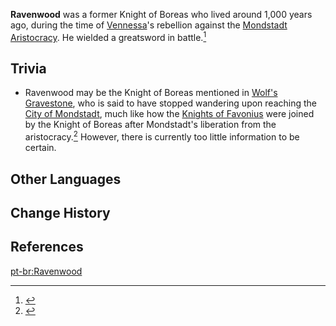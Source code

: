 {{Character Infobox
|type             = Mentioned
|type2            = Deceased Characters
|region           = Mondstadt
|affiliation      = Knights of Favonius
|title            = Knight of Boreas
}}
'''Ravenwood''' was a former Knight of Boreas who lived around 1,000 years ago, during the time of [[Vennessa]]'s rebellion against the [[Mondstadt Aristocracy]]. He wielded a greatsword in battle.<ref>{{Ref/Weapon|Ferrous Shadow}}</ref>

==Trivia==
* Ravenwood may be the Knight of Boreas mentioned in [[Wolf's Gravestone]], who is said to have stopped wandering upon reaching the [[City of Mondstadt]], much like how the [[Knights of Favonius]] were joined by the Knight of Boreas after Mondstadt's liberation from the aristocracy.<ref>{{Ref/Book|Breeze Amidst the Forest|2}}</ref> However, there is currently too little information to be certain.

==Other Languages==
{{Other Languages|default_hidden=1
|en      = Ravenwood
|zhs     = 瑞文伍德
|zhs_rm  = Ruìwénwǔdé
|zht     = 瑞文伍德
|zht_rm  = Ruìwénwǔdé
|ja      = レイヴンウッド
|ja_rm   = Reivun'uddo
|ko      = 레이븐우드
|es      = Ravenwood
|fr      = Ravenwood
|ru      = Равенвуд
|th      = Ravenwood
|vi      = Ravenwood
|de      = Ravenwood
|id      = Ravenwood
|pt      = Ravenwood
|tr      = Ravenwood
|it      = Ravenwood
}}

==Change History==
{{Change History|introduced=1.0}}

==References==
{{Reflist}}

[[pt-br:Ravenwood]]